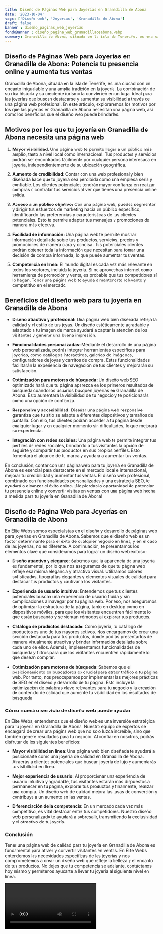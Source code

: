 ```yaml
---
title: Diseño de Páginas Web para Joyerías en Granadilla de Abona
date: '2023-10-04'
tags: ['Diseño web', 'Joyerías', 'Granadilla de Abona']
draft: false
banner : diseño_paginas_web_joyerías
fondoBanner : diseño_pagina_web_granadilladeabona.webp
summary: Granadilla de Abona, situada en la isla de Tenerife, es una ciudad con un encanto inigualable y una amplia tradición en la joyería. La combinación de su rica historia y su creciente turismo la convierten en un lugar ideal para las joyerías que buscan destacarse y aumentar su visibilidad a través de una página web profesional. En este artículo, exploraremos los motivos por los que las joyerías en Granadilla de Abona necesitan una página web, así como los beneficios que el diseño web puede brindarles.
---
```


## **Diseño de Páginas Web para Joyerías en Granadilla de Abona: Potencia tu presencia online y aumenta tus ventas**

Granadilla de Abona, situada en la isla de Tenerife, es una ciudad con un encanto inigualable y una amplia tradición en la joyería. La combinación de su rica historia y su creciente turismo la convierten en un lugar ideal para las joyerías que buscan destacarse y aumentar su visibilidad a través de una página web profesional. En este artículo, exploraremos los motivos por los que las joyerías en Granadilla de Abona necesitan una página web, así como los beneficios que el diseño web puede brindarles.

## **Motivos por los que tu joyería en Granadilla de Abona necesita una página web**

1. **Mayor visibilidad:** Una página web te permite llegar a un público más amplio, tanto a nivel local como internacional. Tus productos y servicios podrán ser encontrados fácilmente por cualquier persona interesada en joyería, independientemente de su ubicación geográfica.

2. **Aumento de credibilidad:** Contar con una web profesional y bien diseñada hace que tu joyería sea percibida como una empresa seria y confiable. Los clientes potenciales tendrán mayor confianza en realizar compras o contratar tus servicios al ver que tienes una presencia online sólida.

3. **Acceso a un público objetivo:** Con una página web, puedes segmentar y dirigir tus esfuerzos de marketing hacia un público específico, identificando las preferencias y características de tus clientes potenciales. Esto te permite adaptar tus mensajes y promociones de manera más efectiva.

4. **Facilidad de información:** Una página web te permite mostrar información detallada sobre tus productos, servicios, precios y promociones de manera clara y concisa. Tus potenciales clientes podrán obtener toda la información que necesitan para tomar una decisión de compra informada, lo que puede aumentar tus ventas.

5. **Competencia en línea:** El mundo digital es cada vez más relevante en todos los sectores, incluida la joyería. Si no aprovechas internet como herramienta de promoción y venta, es probable que tus competidores sí lo hagan. Tener una página web te ayuda a mantenerte relevante y competitivo en el mercado.

## **Beneficios del diseño web para tu joyería en Granadilla de Abona**

- **Diseño atractivo y profesional:** Una página web bien diseñada refleja la calidad y el estilo de tus joyas. Un diseño estéticamente agradable y adaptado a tu imagen de marca ayudará a captar la atención de los visitantes y generar una buena impresión.

- **Funcionalidades personalizadas:** Mediante el desarrollo de una página web personalizada, podrás integrar herramientas específicas para joyerías, como catálogos interactivos, galerías de imágenes, configuradores de joyas y carritos de compra. Estas funcionalidades facilitarán la experiencia de navegación de tus clientes y mejorarán su satisfacción.

- **Optimización para motores de búsqueda:** Un diseño web SEO optimizado hará que tu página aparezca en los primeros resultados de búsqueda cuando los usuarios busquen joyerías en Granadilla de Abona. Esto aumentará la visibilidad de tu negocio y te posicionarás como una opción de confianza.

- **Responsive y accesibilidad:** Diseñar una página web responsive garantiza que tu sitio se adapte a diferentes dispositivos y tamaños de pantalla. Con ello, tus clientes podrán acceder a tu página desde cualquier lugar y en cualquier momento sin dificultades, lo que mejorará su experiencia.

- **Integración con redes sociales:** Una página web te permite integrar tus perfiles de redes sociales, brindando a tus visitantes la opción de seguirte y compartir tus productos en sus propios perfiles. Esto fomentará el alcance de tu marca y ayudará a aumentar tus ventas.

En conclusión, contar con una página web para tu joyería en Granadilla de Abona es esencial para destacarte en el mercado local e internacional, mejorar tu credibilidad y aumentar tus ventas. El diseño web profesional, combinado con funcionalidades personalizadas y una estrategia SEO, te ayudará a alcanzar el éxito online. ¡No pierdas la oportunidad de potenciar tu presencia online y convertir visitas en ventas con una página web hecha a medida para tu joyería en Granadilla de Abona!

<GifSeo />

<Cta />

## Diseño de Página Web para Joyerías en Granadilla de Abona

En Élite Webs somos especialistas en el diseño y desarrollo de páginas web para joyerías en Granadilla de Abona. Sabemos que el diseño web es un factor determinante para el éxito de cualquier negocio en línea, y en el caso de las joyerías, no es diferente. A continuación, te presentamos los elementos clave que consideramos para lograr un diseño web exitoso:

- **Diseño atractivo y elegante**: Sabemos que la apariencia de una joyería es fundamental, por lo que nos aseguramos de que tu página web refleje esa misma elegancia y atractivo visual. Utilizamos colores sofisticados, tipografías elegantes y elementos visuales de calidad para destacar tus productos y cautivar a los visitantes.

- **Experiencia de usuario intuitiva**: Entendemos que tus clientes potenciales buscan una experiencia de usuario fluida y sin complicaciones al navegar por tu página web. Por eso, nos aseguramos de optimizar la estructura de la página, tanto en desktop como en dispositivos móviles, para que los visitantes encuentren fácilmente lo que están buscando y se sientan cómodos al explorar tus productos.

- **Catálogo de productos destacado**: Como joyería, tu catálogo de productos es uno de tus mayores activos. Nos encargamos de crear una sección destacada para tus productos, donde podrás presentarlos de manera visualmente atractiva y brindar información detallada sobre cada uno de ellos. Además, implementamos funcionalidades de búsqueda y filtros para que los visitantes encuentren rápidamente lo que desean comprar.

- **Optimización para motores de búsqueda**: Sabemos que el posicionamiento en buscadores es crucial para atraer tráfico a tu página web. Por tanto, nos preocupamos por implementar las mejores prácticas de SEO en el diseño y desarrollo de tu página. Esto incluye la optimización de palabras clave relevantes para tu negocio y la creación de contenido de calidad que aumente tu visibilidad en los resultados de búsqueda.

### Cómo nuestro servicio de diseño web puede ayudar

En Élite Webs, entendemos que el diseño web es una inversión estratégica para tu joyería en Granadilla de Abona. Nuestro equipo de expertos se encargará de crear una página web que no solo luzca increíble, sino que también genere resultados para tu negocio. Al confiar en nosotros, podrás disfrutar de los siguientes beneficios:

- **Mayor visibilidad en línea**: Una página web bien diseñada te ayudará a posicionarte como una joyería de calidad en Granadilla de Abona. Atraerás a clientes potenciales que buscan joyería de lujo y aumentarás tu visibilidad en línea.

- **Mejor experiencia de usuario**: Al proporcionar una experiencia de usuario intuitiva y agradable, tus visitantes estarán más dispuestos a permanecer en tu página, explorar tus productos y finalmente, realizar una compra. Un diseño web de calidad mejora las tasas de conversión y contribuye a un aumento en las ventas.

- **Diferenciación de la competencia**: En un mercado cada vez más competitivo, es vital destacar entre tus competidores. Nuestro diseño web personalizado te ayudará a sobresalir, transmitiendo la exclusividad y el atractivo de tu joyería.

### Conclusión

Tener una página web de calidad para tu joyería en Granadilla de Abona es fundamental para atraer y convertir visitantes en ventas. En Élite Webs, entendemos las necesidades específicas de las joyerías y nos comprometemos a crear un diseño web que refleje la belleza y el encanto de tus productos. No dejes que tu competencia se adelante, contáctanos hoy mismo y permítenos ayudarte a llevar tu joyería al siguiente nivel en línea.

<Video />

<CtaBot job='Joyerías' city='Granadilla de Abona'/>

<Gmaps query='Granadilla de Abona+españa+maps' />